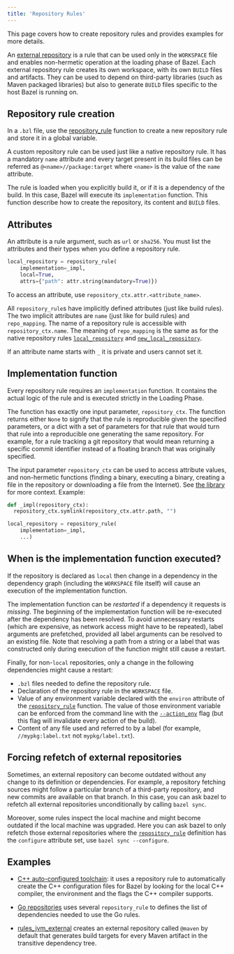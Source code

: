 ```yaml
---
title: 'Repository Rules'
---
```


This page covers how to create repository rules and provides examples for
more details.

An [external repository](/versions/6.2.0/docs/external) is a rule that can be used only
in the `WORKSPACE` file and enables non-hermetic operation at the loading phase
of Bazel. Each external repository rule creates its own workspace, with its
own `BUILD` files and artifacts. They can be used to depend on third-party
libraries (such as Maven packaged libraries) but also to generate `BUILD` files
specific to the host Bazel is running on.

## Repository rule creation

In a `.bzl` file, use the
[repository_rule](/versions/6.2.0/rules/lib/globals#repository_rule) function to create a new
repository rule and store it in a global variable.

A custom repository rule can be used just like a native repository rule. It
has a mandatory `name` attribute and every target present in its build files
can be referred as `@<name>//package:target` where `<name>` is the value of the
`name` attribute.

The rule is loaded when you explicitly build it, or if it is a dependency of
the build. In this case, Bazel will execute its `implementation` function. This
function describe how to create the repository, its content and `BUILD` files.

## Attributes

An attribute is a rule argument, such as `url` or `sha256`. You must list
the attributes and their types when you define a repository rule.

```python
local_repository = repository_rule(
    implementation=_impl,
    local=True,
    attrs={"path": attr.string(mandatory=True)})
```

To access an attribute, use `repository_ctx.attr.<attribute_name>`.

All `repository_rule`s have implicitly defined attributes (just like build
rules). The two implicit attributes are `name` (just like for build rules) and
`repo_mapping`. The name of a repository rule is accessible with
`repository_ctx.name`. The meaning of `repo_mapping` is the same as for the
native repository rules
[`local_repository`](https://bazel.build/versions/6.2.0/reference/be/workspace#local_repository.repo_mapping)
and
[`new_local_repository`](https://bazel.build/versions/6.2.0/reference/be/workspace#new_local_repository.repo_mapping).

If an attribute name starts with `_` it is private and users cannot set it.

## Implementation function

Every repository rule requires an `implementation` function. It contains the
actual logic of the rule and is executed strictly in the Loading Phase.

The function has exactly one input parameter, `repository_ctx`. The function
returns either `None` to signify that the rule is reproducible given the
specified parameters, or a dict with a set of parameters for that rule that
would turn that rule into a reproducible one generating the same repository. For
example, for a rule tracking a git repository that would mean returning a
specific commit identifier instead of a floating branch that was originally
specified.

The input parameter `repository_ctx` can be used to
access attribute values, and non-hermetic functions (finding a binary,
executing a binary, creating a file in the repository or downloading a file
from the Internet). See [the library](/versions/6.2.0/rules/lib/repository_ctx) for more
context. Example:

```python
def _impl(repository_ctx):
  repository_ctx.symlink(repository_ctx.attr.path, "")

local_repository = repository_rule(
    implementation=_impl,
    ...)
```

## When is the implementation function executed?

If the repository is declared as `local` then change in a dependency
in the dependency graph (including the `WORKSPACE` file itself) will
cause an execution of the implementation function.

The implementation function can be _restarted_ if a dependency it
requests is _missing_. The beginning of the implementation function
will be re-executed after the dependency has been resolved. To avoid
unnecessary restarts (which are expensive, as network access might
have to be repeated), label arguments are prefetched, provided all
label arguments can be resolved to an existing file. Note that resolving
a path from a string or a label that was constructed only during execution
of the function might still cause a restart.

Finally, for non-`local` repositories, only a change in the following
dependencies might cause a restart:

- `.bzl` files needed to define the repository rule.
- Declaration of the repository rule in the `WORKSPACE` file.
- Value of any environment variable declared with the `environ`
attribute of the
[`repository_rule`](/versions/6.2.0/rules/lib/globals#repository_rule)
function. The value of those environment variable can be enforced from
the command line with the
[`--action_env`](/versions/6.2.0/reference/command-line-reference#flag--action_env)
flag (but this flag will invalidate every action of the build).
- Content of any file used and referred to by a label (for example,
  `//mypkg:label.txt` not `mypkg/label.txt`).

## Forcing refetch of external repositories

Sometimes, an external repository can become outdated without any change to its
definition or dependencies. For example, a repository fetching sources might
follow a particular branch of a third-party repository, and new commits are
available on that branch. In this case, you can ask bazel to refetch all
external repositories unconditionally by calling `bazel sync`.

Moreover, some rules inspect the local machine and might become
outdated if the local machine was upgraded. Here you can ask bazel to
only refetch those external repositories where the
[`repository_rule`](/versions/6.2.0/rules/lib/globals#repository_rule)
definition has the `configure` attribute set, use `bazel sync --configure`.

## Examples

- [C++ auto-configured toolchain](https://cs.opensource.google/bazel/bazel/+/master:tools/cpp/cc_configure.bzl;drc=644b7d41748e09eff9e47cbab2be2263bb71f29a;l=176):
it uses a repository rule to automatically create the
C++ configuration files for Bazel by looking for the local C++ compiler, the
environment and the flags the C++ compiler supports.

- [Go repositories](https://github.com/bazelbuild/rules_go/blob/67bc217b6210a0922d76d252472b87e9a6118fdf/go/private/go_repositories.bzl#L195)
  uses several `repository_rule` to defines the list of dependencies
  needed to use the Go rules.

- [rules_jvm_external](https://github.com/bazelbuild/rules_jvm_external) creates
  an external repository called `@maven` by default that generates build targets
  for every Maven artifact in the transitive dependency tree.
